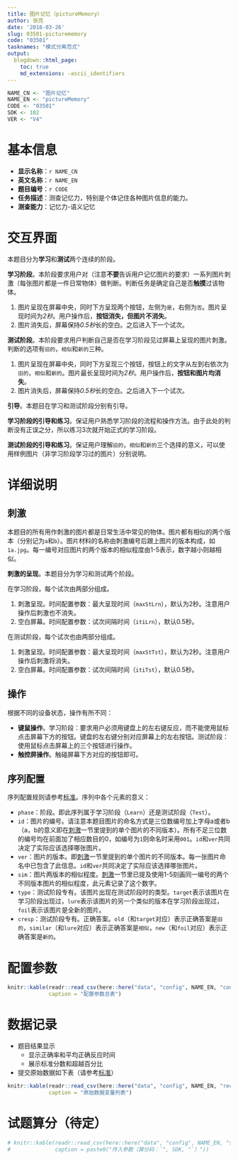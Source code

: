 ```yaml
---
title: 图片记忆（pictureMemory）
author: 张亮
date: '2018-03-26'
slug: 03501-picturememory
code: "03501"
tasknames: "模式分离范式"
output:
  blogdown::html_page:
    toc: true
    md_extensions: -ascii_identifiers
---
```


```r
NAME_CN <- "图片记忆"
NAME_EN <- "pictureMemory"
CODE <- "03501"
SDK <- 102
VER <- "V4"
```

# 基本信息

* **显示名称**：`r NAME_CN`
* **英文名称**：`r NAME_EN`
* **题目编号**：`r CODE`
* **任务描述**：测查记忆力，特别是个体记住各种图片信息的能力。
* **测查能力**：记忆力-语义记忆

# 交互界面

<!--本题目的交互方式需要修改-->

本题目分为**学习**和**测试**两个连续的阶段。

**学习阶段**。本阶段要求用户对（注意**不要**告诉用户记忆图片的要求）一系列图片刺激（每张图片都是一件日常物体）做判断。判断任务是确定自己是否**触摸**过该物体。

1. 图片呈现在屏幕中央，同时下方呈现两个按钮，左侧为`是`，右侧为`否`。图片呈现时间为*2秒*。用户操作后，**按钮消失，但图片不消失**。
1. 图片消失后，屏幕保持*0.5秒*长的空白。之后进入下一个试次。

**测试阶段**。本阶段要求用户判断自己是否在学习阶段见过屏幕上呈现的图片刺激。判断的选项有`旧的`，`相似`和`新的`三种。

1. 图片呈现在屏幕中央，同时下方呈现三个按钮，按钮上的文字从左到右依次为`旧的`，`相似`和`新的`。图片最长呈现时间为*2秒*。用户操作后，**按钮和图片均消失**。
1. 图片消失后，屏幕保持*0.5秒*长的空白。之后进入下一个试次。

**引导**。本题目在学习和测试阶段分别有引导。

**学习阶段的引导和练习**。保证用户熟悉学习阶段的流程和操作方法。由于此处的判断没有正误之分，所以练习3次就开始正式的学习阶段。

**测试阶段的引导和练习**。保证用户理解`旧的`，`相似`和`新的`三个选择的意义，可以使用样例图片（非学习阶段学习过的图片）分别说明。

# 详细说明

## 刺激

本题目的所有用作刺激的图片都是日常生活中常见的物体。图片都有相似的两个版本（分别记为`a`和`b`）。图片材料的名称由刺激编号后跟上图片的版本构成，如`1a.jpg`。每一编号对应图片的两个版本的相似程度由1-5表示，数字越小则越相似。

**刺激的呈现**。本题目分为学习和测试两个阶段。

在学习阶段，每个试次由两部分组成。

1. 刺激呈现。时间配置参数：最大呈现时间（`maxStLrn`），默认为2秒。注意用户操作后刺激也不消失。
1. 空白屏幕。时间配置参数：试次间隔时间（`itiLrn`），默认0.5秒。

在测试阶段，每个试次也由两部分组成。

1. 刺激呈现。时间配置参数：最大呈现时间（`maxStTst`），默认为2秒。注意用户操作后刺激将消失。
1. 空白屏幕。时间配置参数：试次间隔时间（`itiTst`），默认0.5秒。

## 操作

根据不同的设备状态，操作有所不同：

* **键鼠操作**。学习阶段：要求用户必须用键盘上的左右键反应，而不能使用鼠标点击屏幕下方的按钮。键盘的左右键分别对应屏幕上的左右按钮。测试阶段：使用鼠标点击屏幕上的三个按钮进行操作。
* **触控屏操作**。触碰屏幕下方对应的按钮即可。

## 序列配置

序列配置规则请参考[标准](`r blogdown::shortcode("relref", "standard.html")`)。序列中各个元素的意义：

* `phase`：阶段。即此序列属于学习阶段（`Learn`）还是测试阶段（`Test`）。
* `id`：图片的编号。请注意本题目图片的命名方式是三位数编号加上字母a或者b（a，b的意义即在[刺激][]一节里提到的单个图片的不同版本）。所有不足三位数的编号均在前面加了相应数目的0，如编号为`1`则命名时采用`001`。`id`和`ver`共同决定了实际应该选择哪张图片。
* `ver`：图片的版本。即[刺激][]一节里提到的单个图片的不同版本。每一张图片命名中已包含了此信息。`id`和`ver`共同决定了实际应该选择哪张图片。
* `sim`：图片两版本的相似程度。[刺激][]一节里已提及使用1-5刻画同一编号的两个不同版本图片的相似程度，此元素记录了这个数字。
* `type`：测试阶段专有。该图片出现在测试阶段时的类型。`target`表示该图片在学习阶段出现过，`lure`表示该图片的另一个类似的版本在学习阶段出现过，`foil`表示该图片是全新的图片。
* `cresp`：测试阶段专有。正确答案。`old`（和`target`对应）表示正确答案是`旧的`，`similar`（和`lure`对应）表示正确答案是`相似`，`new`（和`foil`对应）表示正确答案是`新的`。

# 配置参数

```r
knitr::kable(readr::read_csv(here::here("data", "config", NAME_EN, "configs.csv")),
             caption = "配置参数总表")
```

# 数据记录

* 题目结果显示
    + 显示正确率和平均正确反应时间
    + 展示标准分数和超越百分比
* 提交原始数据如下表（请参考[标准](`r blogdown::shortcode("relref", "standard.html")`)）

```r
knitr::kable(readr::read_csv(here::here("data", "config", NAME_EN, "recs.csv")),
             caption = "原始数据变量列表")
```

# 试题算分（待定）

```r
# knitr::kable(readr::read_csv(here::here("data", "config", NAME_EN, "sdk.csv")),
#              caption = paste0("传入参数（算分码：`", SDK, "`）"))
```
